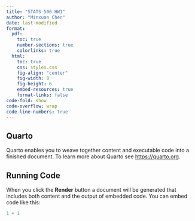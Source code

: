 ```yaml
---
title: "STATS 506 HW1"
author: "Minxuan Chen"
date: last-modified
format:
  pdf:
    toc: true
    number-sections: true
    colorlinks: true
  html:
    toc: true
    css: styles.css
    fig-align: "center"
    fig-width: 8
    fig-height: 6
    embed-resources: true
    format-links: false
code-fold: show
code-overflow: wrap
code-line-numbers: true
---
```


## Quarto

Quarto enables you to weave together content and executable code into a finished document. To learn more about Quarto see <https://quarto.org>.

## Running Code

When you click the **Render** button a document will be generated that includes both content and the output of embedded code. You can embed code like this:

```r
1 + 1
```


